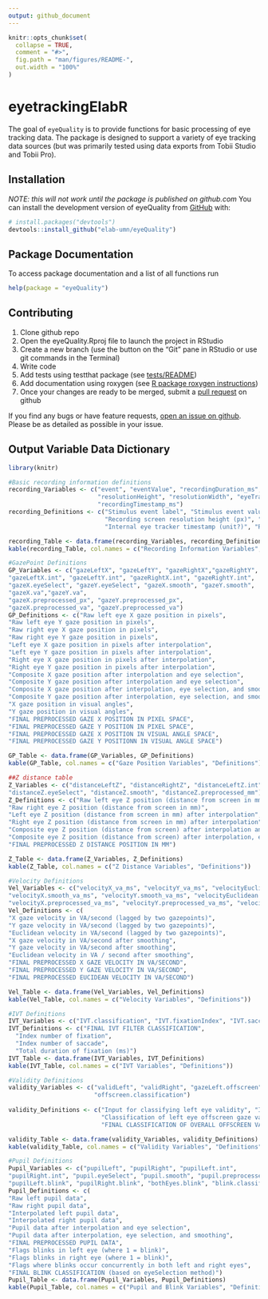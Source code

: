 ```yaml
---
output: github_document
---
```


<!-- README.md is generated from README.Rmd. Please edit that file -->

```r
knitr::opts_chunk$set(
  collapse = TRUE,
  comment = "#>",
  fig.path = "man/figures/README-",
  out.width = "100%"
)
```

# eyetrackingElabR

<!-- badges: start -->
<!-- badges: end -->

The goal of `eyeQuality` is to provide functions for basic processing 
of eye tracking data. 
The package is designed to support a variety of eye tracking data sources (but
was primarily tested using data exports from Tobii Studio and Tobii Pro). 


## Installation
*NOTE: this will not work until the package is published on github.com*
You can install the development version of eyeQuality from [GitHub](https://github.com/) with:

``` r
# install.packages("devtools")
devtools::install_github("elab-umn/eyeQuality")
```

## Package Documentation
To access package documentation and a list of all functions run 
``` r
help(package = "eyeQuality")
```



## Contributing
1. Clone github repo
1. Open the eyeQuality.Rproj file to launch the project in RStudio
1. Create a new branch (use the button on the "Git" pane in RStudio or use 
git commands in the Terminal)
1. Write code
1. Add tests using testthat package (see [tests/README](/tests/README.md))
1. Add documentation using roxygen (see [R package roxygen instructions](https://r-pkgs.org/man.html))
1. Once your changes are ready to be merged, submit a [pull request](https://docs.github.com/en/pull-requests/collaborating-with-pull-requests/proposing-changes-to-your-work-with-pull-requests/creating-a-pull-request) on github

If you find any bugs or have feature requests, [open an issue on github](https://github.com/elab-umn/eyetrackingELabR/issues). 
Please be as detailed as possible in your issue.

## Output Variable Data Dictionary
```r
library(knitr)

#Basic recording information definitions
recording_Variables <- c("event", "eventValue", "recordingDuration_ms", 
                         "resolutionHeight", "resolutionWidth", "eyeTrackerTimestamp",
                         "recordingTimestamp_ms")
recording_Definitions <- c("Stimulus event label", "Stimulus event value", "Total recording duration (ms)",
                           "Recording screen resolution height (px)", "Recording screen resolution width (px)",
                           "Internal eye tracker timestamp (unit?)", "Recording timecourse timestamp (ms)")

recording_Table <- data.frame(recording_Variables, recording_Definitions)
kable(recording_Table, col.names = c("Recording Information Variables", "Definitions"))

#GazePoint Definitions
GP_Variables <- c("gazeLeftX", "gazeLeftY", "gazeRightX","gazeRightY",
"gazeLeftX.int", "gazeLeftY.int", "gazeRightX.int", "gazeRightY.int",
"gazeX.eyeSelect", "gazeY.eyeSelect", "gazeX.smooth", "gazeY.smooth",
"gazeX.va","gazeY.va",
"gazeX.preprocessed_px", "gazeY.preprocessed_px",
"gazeX.preprocessed_va", "gazeY.preprocessed_va")
GP_Definitions <- c("Raw left eye X gaze position in pixels",
"Raw left eye Y gaze position in pixels",
"Raw right eye X gaze position in pixels",
"Raw right eye Y gaze position in pixels",
"Left eye X gaze position in pixels after interpolation",
"Left eye Y gaze position in pixels after interpolation",
"Right eye X gaze position in pixels after interpolation",
"Right eye Y gaze position in pixels after interpolation",
"Composite X gaze position after interpolation and eye selection",
"Composite Y gaze position after interpolation and eye selection",
"Composite X gaze position after interpolation, eye selection, and smoothing",
"Composite Y gaze position after interpolation, eye selection, and smoothing",
"X gaze position in visual angles",
"Y gaze position in visual angles",
"FINAL PREPROCESSED GAZE X POSITION IN PIXEL SPACE",
"FINAL PREPROCESSED GAZE Y POSITION IN PIXEL SPACE",
"FINAL PREPROCESSED GAZE X POSITION IN VISUAL ANGLE SPACE",
"FINAL PREPROCESSED GAZE Y POSITIONN IN VISUAL ANGLE SPACE")

GP_Table <- data.frame(GP_Variables, GP_Definitions)
kable(GP_Table, col.names = c("Gaze Position Variables", "Definitions"))

##Z distance table
Z_Variables <- c("distanceLeftZ", "distanceRightZ", "distanceLeftZ.int","distanceRightZ.int",
"distanceZ.eyeSelect", "distanceZ.smooth", "distanceZ.preprocessed_mm")
Z_Definitions <- c("Raw left eye Z position (distance from screen in mm)",
"Raw right eye Z position (distance from screen in mm)",
"Left eye Z position (distance from screen in mm) after interpolation",
"Right eye Z position (distance from screen in mm) after interpolation",
"Composite eye Z position (distance from screen) after interpolation and eye selection",
"Composite eye Z position (distance from screen) after interpolation, eye selection, and smoothing",
"FINAL PREPROCESSED Z DISTANCE POSITION IN MM")

Z_Table <- data.frame(Z_Variables, Z_Definitions)
kable(Z_Table, col.names = c("Z Distance Variables", "Definitions"))

#Velocity Definitions
Vel_Variables <- c("velocityX_va_ms", "velocityY_va_ms", "velocityEuclidean_va_ms",
"velocityX.smooth_va_ms", "velocityY.smooth_va_ms", "velocityEuclidean.smooth_va_ms",
"velocityX.preprocessed_va_ms", "velocityY.preprocessed_va_ms", "velocityEuclidean.preprocessed_va_ms")
Vel_Definitions <- c(
"X gaze velocity in VA/second (lagged by two gazepoints)",
"Y gaze velocity in VA/second (lagged by two gazepoints)",
"Euclidean velocity in VA/second (lagged by two gazepoints)",
"X gaze velocity in VA/second after smoothing",
"Y gaze velocity in VA/second after smoothing",
"Euclidean velocity in VA / second after smoothing",
"FINAL PREPROCESSED X GAZE VELOCITY IN VA/SECOND",
"FINAL PREPROCESSED Y GAZE VELOCITY IN VA/SECOND",
"FINAL PREPROCESSED EUCIDEAN VELOCITY IN VA/SECOND")

Vel_Table <- data.frame(Vel_Variables, Vel_Definitions)
kable(Vel_Table, col.names = c("Velocity Variables", "Definitions"))

#IVT Definitions
IVT_Variables <- c("IVT.classification", "IVT.fixationIndex", "IVT.saccadeIndex","IVT.fixationDuration_ms")
IVT_Definitions <- c("FINAL IVT FILTER CLASSIFICATION", 
  "Index number of fixation",
  "Index number of saccade",
  "Total duration of fixation (ms)")
IVT_Table <- data.frame(IVT_Variables, IVT_Definitions)
kable(IVT_Table, col.names = c("IVT Variables", "Definitions"))

#Validity Definitions
validity_Variables <- c("validLeft", "validRight", "gazeLeft.offscreen", "gazeRight.offscreen",
                        "offscreen.classification")
  
validity_Definitions <- c("Input for classifying left eye validity", "Input for classigying right eye validity",
                          "Classification of left eye offscreen gaze validity", "Classification of right eye offscreen gaze validity",
                          "FINAL CLASSIFICATION OF OVERALL OFFSCREEN VALIDITY")

validity_Table <- data.frame(validity_Variables, validity_Definitions)
kable(validity_Table, col.names = c("Validity Variables", "Definitions"))

#Pupil Definitions
Pupil_Variables <- c("pupilLeft", "pupilRight", "pupilLeft.int",
"pupilRight.int", "pupil.eyeSelect", "pupil.smooth", "pupil.preprocessed",
"pupilLeft.blink", "pupilRight.blink", "bothEyes.blink", "blink.classification")
Pupil_Definitions <- c(
"Raw left pupil data",
"Raw right pupil data",
"Interpolated left pupil data",
"Interpolated right pupil data",
"Pupil data after interpolation and eye selection",
"Pupil data after interpolation, eye selection, and smoothing",
"FINAL PREPROCESSED PUPIL DATA",
"Flags blinks in left eye (where 1 = blink)",
"Flags blinks in right eye (where 1 = blink)",
"Flags where blinks occur concurrently in both left and right eyes",
"FINAL BLINK CLASSIFICATION (based on eyeSelection method)")
Pupil_Table <- data.frame(Pupil_Variables, Pupil_Definitions)
kable(Pupil_Table, col.names = c("Pupil and Blink Variables", "Definitions"))
```
